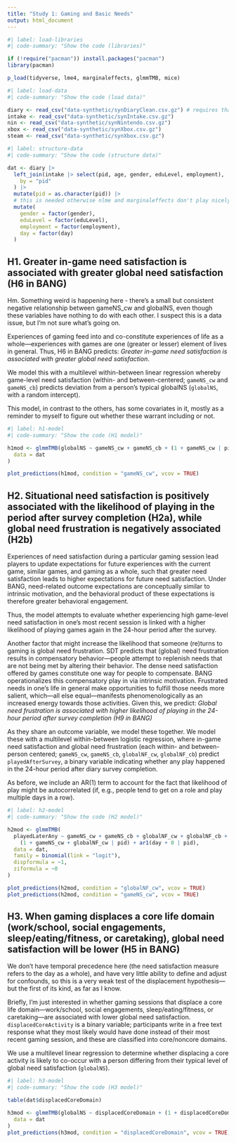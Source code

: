 ```yaml
---
title: "Study 1: Gaming and Basic Needs"
output: html_document
---
```


```r
#| label: load-libraries
#| code-summary: "Show the code (libraries)"

if (!require("pacman")) install.packages("pacman")
library(pacman)

p_load(tidyverse, lme4, marginaleffects, glmmTMB, mice)
```

```r
#| label: load-data
#| code-summary: "Show the code (load data)"

diary <- read_csv("data-synthetic/synDiaryClean.csv.gz") # requires that the preprocessing script has been run
intake <- read_csv("data-synthetic/synIntake.csv.gz")
nin <- read_csv("data-synthetic/synNintendo.csv.gz")
xbox <- read_csv("data-synthetic/synXbox.csv.gz")
steam <- read_csv("data-synthetic/synXbox.csv.gz")

```

```r
#| label: structure-data
#| code-summary: "Show the code (structure data)"

dat <- diary |>
  left_join(intake |> select(pid, age, gender, eduLevel, employment),
    by = "pid"
  ) |>
  mutate(pid = as.character(pid)) |>
  # this is needed otherwise nlme and marginaleffects don't play nicely
  mutate(
    gender = factor(gender),
    eduLevel = factor(eduLevel),
    employment = factor(employment),
    day = factor(day)
  )
```

## H1. Greater in-game need satisfaction is associated with greater global need satisfaction (H6 in BANG)

::: {.callout-note}
Hm. Something weird is happening here - there's a small but consistent negative relationship between gameNS_cw and globalNS, even though these variables have nothing to do with each other. I suspect this is a data issue, but I'm not sure what's going on.
:::

Experiences of gaming feed into and co-constitute experiences of life as a whole---experiences with games are one (greater or lesser) element of lives in general. Thus, H6 in BANG predicts: *Greater in-game need satisfaction is associated with greater global need satisfaction*.

We model this with a multilevel within-between linear regression whereby game-level need satisfaction (within- and between-centered; `gameNS_cw` and `gameNS_cb`) predicts deviation from a person's typical globalNS (`globalNS`, with a random intercept).  

This model, in contrast to the others, has some covariates in it, mostly as a reminder to myself to figure out whether these warrant including or not. 

```r
#| label: h1-model
#| code-summary: "Show the code (H1 model)"

h1mod <- glmmTMB(globalNS ~ gameNS_cw + gameNS_cb + (1 + gameNS_cw | pid) + ar1(day + 0 | pid),
  data = dat
)

plot_predictions(h1mod, condition = "gameNS_cw", vcov = TRUE)
```


## H2. Situational need satisfaction is positively associated with the likelihood of playing in the period after survey completion (H2a), while global need frustration is negatively associated (H2b)

Experiences of need satisfaction during a particular gaming session lead players to update expectations for future experiences with the current game, similar games, and gaming as a whole, such that greater need satisfaction leads to higher expectations for future need satisfaction. Under BANG, need-related outcome expectations are conceptually similar to intrinsic motivation, and the behavioral product of these expectations is therefore greater behavioral engagement. 

Thus, the model attempts to evaluate whether experiencing high game-level need satisfaction in one's most recent session is linked with a higher likelihood of playing games again in the 24-hour period after the survey. 

Another factor that might increase the likelihood that someone (re)turns to gaming is global need frustration. SDT predicts that (global) need frustration results in compensatory behavior—people attempt to replenish needs that are not being met by altering their behavior. The dense need satisfaction offered by games constitute one way for people to compensate. BANG operationalizes this compensatory play in via intrinsic motivation. Frustrated needs in one’s life in general make opportunities to fulfill those needs more salient, which—all else equal—manifests phenomenologically as an increased energy towards those activities. Given this, we predict: *Global need frustration is associated with higher likelihood of playing in the 24-hour period after survey completion (H9 in BANG)*

As they share an outcome variable, we model these together. We model these with a multilevel within-between logistic regression, where in-game need satisfaction and global need frustration (each within- and between-person centered; `gameNS_cw`, `gameNS_cb`, `globalNF_cw`, `globalNF_cb`) predict `playedAfterSurvey`, a binary variable indicating whether any play happened in the 24-hour period after diary survey completion.

As before, we include an AR(1) term to account for the fact that likelihood of play might be autocorrelated (if, e.g., people tend to get on a role and play multiple days in a row). 


```r
#| label: h2-model
#| code-summary: "Show the code (H2 model)"

h2mod <- glmmTMB(
  playedLaterAny ~ gameNS_cw + gameNS_cb + globalNF_cw + globalNF_cb +
    (1 + gameNS_cw + globalNF_cw | pid) + ar1(day + 0 | pid),
  data = dat,
  family = binomial(link = "logit"),
  dispformula = ~1,
  ziformula = ~0
)

plot_predictions(h2mod, condition = "globalNF_cw", vcov = TRUE)
plot_predictions(h2mod, condition = "gameNS_cw", vcov = TRUE)
```


## H3. When gaming displaces a core life domain (work/school, social engagements, sleep/eating/fitness, or caretaking), global need satisfaction will be lower (H5 in BANG)

We don't have temporal precedence here (the need satisfaction measure refers to the day as a whole), and have very little ability to define and adjust for confounds, so this is a very weak test of the displacement hypothesis---but the first of its kind, as far as I know. 

Briefly, I'm just interested in whether gaming sessions that displace a core life domain---work/school, social engagements, sleep/eating/fitness, or caretaking---are associated with lower global need satisfaction. `displacedCoreActivity` is a binary variable; participants write in a free text response what they most likely would have done instead of their most recent gaming session, and these are classified into core/noncore domains. 

We use a multilevel linear regression to determine whether displacing a core activity is likely to co-occur with a person differing from their typical level of global need satisfaction (`globalNS`). 

```r
#| label: h3-model
#| code-summary: "Show the code (H3 model)"

table(dat$displacedCoreDomain)

h3mod <- glmmTMB(globalNS ~ displacedCoreDomain + (1 + displacedCoreDomain | pid) + ar1(day + 0 | pid),
  data = dat
)
plot_predictions(h3mod, condition = "displacedCoreDomain", vcov = TRUE)
```
